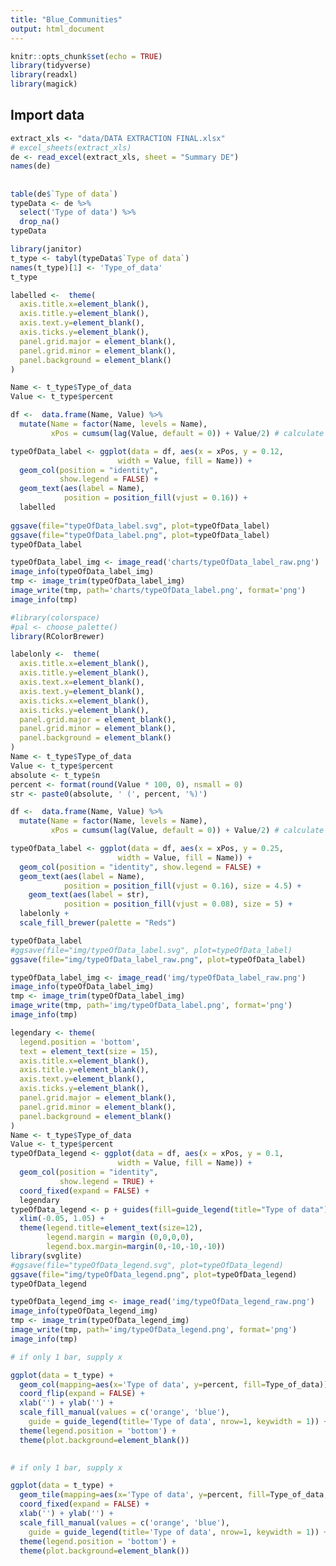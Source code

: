 ---
title: "Blue_Communities"
output: html_document
---

```{r setup, include=FALSE}
knitr::opts_chunk$set(echo = TRUE)
library(tidyverse)
library(readxl)
library(magick)
```

## Import data
```{r }
extract_xls <- "data/DATA EXTRACTION FINAL.xlsx"
# excel_sheets(extract_xls)
de <- read_excel(extract_xls, sheet = "Summary DE")
names(de)
```

## 

```{r find Type of data}
table(de$`Type of data`)
typeData <- de %>% 
  select('Type of data') %>% 
  drop_na()
typeData
```

```{r count Type of data}
library(janitor)
t_type <- tabyl(typeData$`Type of data`)
names(t_type)[1] <- 'Type_of_data'
t_type
```


```{r}
labelled <-  theme(
  axis.title.x=element_blank(),
  axis.title.y=element_blank(),
  axis.text.y=element_blank(),
  axis.ticks.y=element_blank(),
  panel.grid.major = element_blank(),
  panel.grid.minor = element_blank(),
  panel.background = element_blank()
)

Name <- t_type$Type_of_data
Value <- t_type$percent

df <-  data.frame(Name, Value) %>%
  mutate(Name = factor(Name, levels = Name),
         xPos = cumsum(lag(Value, default = 0)) + Value/2) # calculate interval position

typeOfData_label <- ggplot(data = df, aes(x = xPos, y = 0.12, 
                        width = Value, fill = Name)) +
  geom_col(position = "identity",
           show.legend = FALSE) +
  geom_text(aes(label = Name),
            position = position_fill(vjust = 0.16)) +
  labelled
  
ggsave(file="typeOfData_label.svg", plot=typeOfData_label)
ggsave(file="typeOfData_label.png", plot=typeOfData_label)
typeOfData_label
```

```{r}
typeOfData_label_img <- image_read('charts/typeOfData_label_raw.png')
image_info(typeOfData_label_img)
tmp <- image_trim(typeOfData_label_img)
image_write(tmp, path='charts/typeOfData_label.png', format='png')
image_info(tmp)
```

```{r}
#library(colorspace)
#pal <- choose_palette()
library(RColorBrewer)
```


```{r}
labelonly <-  theme(
  axis.title.x=element_blank(),
  axis.title.y=element_blank(),
  axis.text.x=element_blank(),
  axis.text.y=element_blank(),
  axis.ticks.x=element_blank(),
  axis.ticks.y=element_blank(),
  panel.grid.major = element_blank(),
  panel.grid.minor = element_blank(),
  panel.background = element_blank()
)
Name <- t_type$Type_of_data
Value <- t_type$percent
absolute <- t_type$n
percent <- format(round(Value * 100, 0), nsmall = 0)
str <- paste0(absolute, ' (', percent, '%)')

df <-  data.frame(Name, Value) %>%
  mutate(Name = factor(Name, levels = Name),
         xPos = cumsum(lag(Value, default = 0)) + Value/2) # calculate interval position

typeOfData_label <- ggplot(data = df, aes(x = xPos, y = 0.25, 
                        width = Value, fill = Name)) +
  geom_col(position = "identity", show.legend = FALSE) +
  geom_text(aes(label = Name),
            position = position_fill(vjust = 0.16), size = 4.5) +
    geom_text(aes(label = str),
            position = position_fill(vjust = 0.08), size = 5) +
  labelonly +
  scale_fill_brewer(palette = "Reds")

typeOfData_label  
#ggsave(file="img/typeOfData_label.svg", plot=typeOfData_label)
ggsave(file="img/typeOfData_label_raw.png", plot=typeOfData_label)

```

```{r}
typeOfData_label_img <- image_read('img/typeOfData_label_raw.png')
image_info(typeOfData_label_img)
tmp <- image_trim(typeOfData_label_img)
image_write(tmp, path='img/typeOfData_label.png', format='png')
image_info(tmp)
```



```{r}
legendary <- theme(
  legend.position = 'bottom',
  text = element_text(size = 15),
  axis.title.x=element_blank(),
  axis.title.y=element_blank(),
  axis.text.y=element_blank(),
  axis.ticks.y=element_blank(),
  panel.grid.major = element_blank(),
  panel.grid.minor = element_blank(),
  panel.background = element_blank()
)
Name <- t_type$Type_of_data
Value <- t_type$percent
typeOfData_legend <- ggplot(data = df, aes(x = xPos, y = 0.1, 
                        width = Value, fill = Name)) +
  geom_col(position = "identity",
           show.legend = TRUE) +
  coord_fixed(expand = FALSE) +
  legendary
typeOfData_legend <- p + guides(fill=guide_legend(title="Type of data")) + 
  xlim(-0.05, 1.05) +
  theme(legend.title=element_text(size=12),
        legend.margin = margin (0,0,0,0),
        legend.box.margin=margin(0,-10,-10,-10))
library(svglite)
#ggsave(file="typeOfData_legend.svg", plot=typeOfData_legend)
ggsave(file="img/typeOfData_legend.png", plot=typeOfData_legend)
typeOfData_legend
```

```{r}
typeOfData_legend_img <- image_read('img/typeOfData_legend_raw.png')
image_info(typeOfData_legend_img)
tmp <- image_trim(typeOfData_legend_img)
image_write(tmp, path='img/typeOfData_legend.png', format='png')
image_info(tmp)
```


```{r plot Type of data}

# if only 1 bar, supply x

ggplot(data = t_type) +
  geom_col(mapping=aes(x='Type of data', y=percent, fill=Type_of_data)) +
  coord_flip(expand = FALSE) + 
  xlab('') + ylab('') +
  scale_fill_manual(values = c('orange', 'blue'),
    guide = guide_legend(title='Type of data', nrow=1, keywidth = 1)) +
  theme(legend.position = 'bottom') +
  theme(plot.background=element_blank())
  
```

```{r plot Type of data}

# if only 1 bar, supply x

ggplot(data = t_type) +
  geom_tile(mapping=aes(x='Type of data', y=percent, fill=Type_of_data, width=0.1)) +
  coord_fixed(expand = FALSE) + 
  xlab('') + ylab('') +
  scale_fill_manual(values = c('orange', 'blue'),
    guide = guide_legend(title='Type of data', nrow=1, keywidth = 1)) +
  theme(legend.position = 'bottom') +
  theme(plot.background=element_blank())
  
```